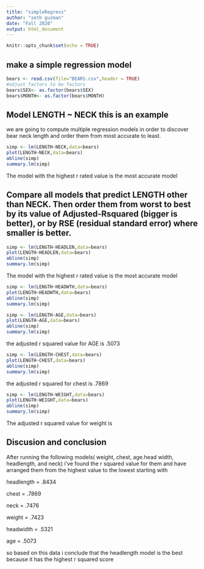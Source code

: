 ```yaml
---
title: "simpleRegress"
author: "seth guzman"
date: "Fall 2020"
output: html_document
---
```


```r
knitr::opts_chunk$set(echo = TRUE)
```

## make a simple regression model

```r
bears <- read.csv(file="BEARS.csv",header = TRUE)
#adjust factors to be factors
bears$SEX<- as.factor(bears$SEX)
bears$MONTH<- as.factor(bears$MONTH)
```

## Model LENGTH ~ NECK  this is an example  
we are going to compute multiple regression models in order to discover bear neck length and order them from most accurate to least.


```r
simp <- lm(LENGTH~NECK,data=bears)
plot(LENGTH~NECK,data=bears)
abline(simp)
summary.lm(simp)
```

The model with the highest r rated value is the most accurate model

## Compare all models that predict LENGTH other than NECK. Then order them from worst to best by its value of Adjusted-Rsquared (bigger is better), or by RSE (residual standard error) where smaller is better. 


```r
simp <- lm(LENGTH~HEADLEN,data=bears)
plot(LENGTH~HEADLEN,data=bears)
abline(simp)
summary.lm(simp)
```

The model with the highest r rated value is the most accurate model

```r
simp <- lm(LENGTH~HEADWTH,data=bears)
plot(LENGTH~HEADWTH,data=bears)
abline(simp)
summary.lm(simp)
```

```r
simp <- lm(LENGTH~AGE,data=bears)
plot(LENGTH~AGE,data=bears)
abline(simp)
summary.lm(simp)
```
the adjusted r squared value for AGE is .5073


```r
simp <- lm(LENGTH~CHEST,data=bears)
plot(LENGTH~CHEST,data=bears)
abline(simp)
summary.lm(simp)
```
the adjusted r squared for chest is .7869


```r
simp <- lm(LENGTH~WEIGHT,data=bears)
plot(LENGTH~WEIGHT,data=bears)
abline(simp)
summary.lm(simp)
```

The adjusted r squared value for weight is 


## Discusion and conclusion

After running the following models( weight, chest, age.head width, headlength, and neck) i've found the r squared value for them and have arranged them from the highest value to the lowest starting with



headlength = .8434

chest = .7869

neck = .7476

weight = .7423

headwidth = .5321

age = .5073

so based on this data i conclude that the headlength  model is the best because it has the highest r squared score
